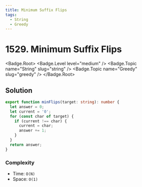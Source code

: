 ```yaml
---
title: Minimum Suffix Flips
tags:
  - String
  - Greedy
---
```


# 1529. Minimum Suffix Flips

<Badge.Root>
  <Badge.Level level="medium" />
  <Badge.Topic name="String" slug="string" />
  <Badge.Topic name="Greedy" slug="greedy" />
</Badge.Root>

## Solution

```typescript filename="solution.ts" copy
export function minFlips(target: string): number {
  let answer = 0;
  let current = '0';
  for (const char of target) {
    if (current !== char) {
      current = char;
      answer += 1;
    }
  }
  return answer;
}
```

### Complexity

- Time: `O(N)`
- Space: `O(1)`

<ProblemLink
  codingSite="leetcode"
  href="https://leetcode.com/problems/minimum-suffix-flips"
  title="Minimum Suffix Flips"
/>
